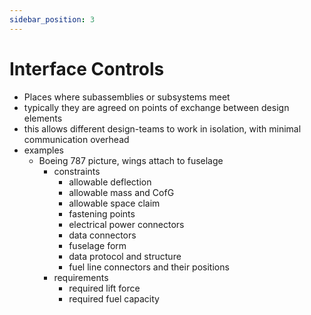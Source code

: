 ```yaml
---
sidebar_position: 3
---
```


# Interface Controls

- Places where subassemblies or subsystems meet
- typically they are agreed on points of exchange between design elements
- this allows different design-teams to work in isolation, with minimal communication overhead
- examples
  - Boeing 787 picture, wings attach to fuselage
    - constraints
      - allowable deflection
      - allowable mass and CofG
      - allowable space claim
      - fastening points
      - electrical power connectors
      - data connectors
      - fuselage form
      - data protocol and structure
      - fuel line connectors and their positions
    - requirements
      - required lift force
      - required fuel capacity
